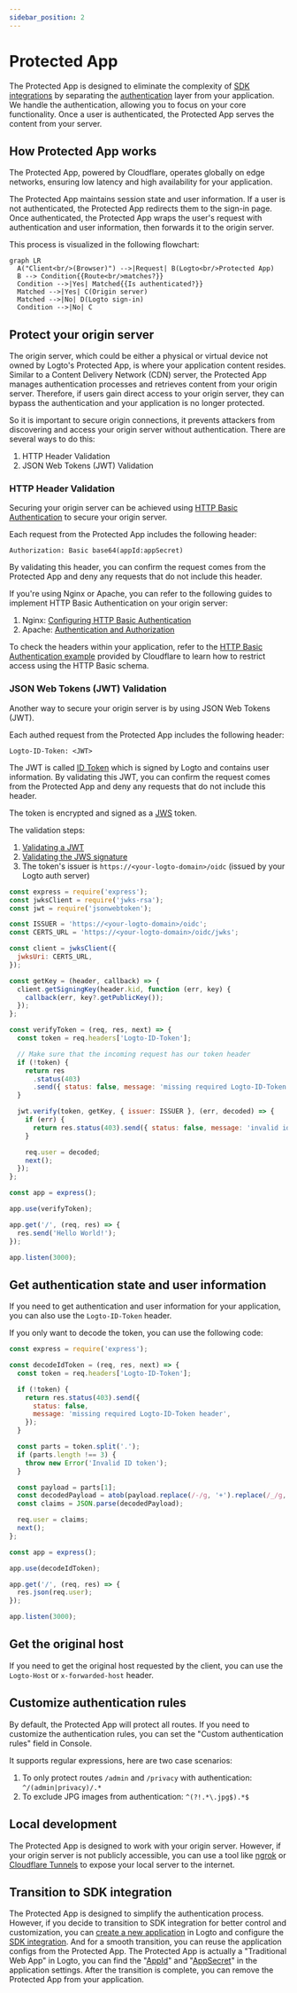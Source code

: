 ```yaml
---
sidebar_position: 2
---
```


# Protected App

The Protected App is designed to eliminate the complexity of [SDK integrations](/quick-starts) by separating the [authentication](https://auth.wiki/authentication) layer from your application. We handle the authentication, allowing you to focus on your core functionality. Once a user is authenticated, the Protected App serves the content from your server.

## How Protected App works

The Protected App, powered by Cloudflare, operates globally on edge networks, ensuring low latency and high availability for your application.

The Protected App maintains session state and user information. If a user is not authenticated, the Protected App redirects them to the sign-in page. Once authenticated, the Protected App wraps the user's request with authentication and user information, then forwards it to the origin server.

This process is visualized in the following flowchart:

```mermaid
graph LR
  A("Client<br/>(Browser)") -->|Request| B(Logto<br/>Protected App)
  B --> Condition{{Route<br/>matches?}}
  Condition -->|Yes| Matched{{Is authenticated?}}
  Matched -->|Yes| C(Origin server)
  Matched -->|No| D(Logto sign-in)
  Condition -->|No| C
```

## Protect your origin server

The origin server, which could be either a physical or virtual device not owned by Logto's Protected App, is where your application content resides. Similar to a Content Delivery Network (CDN) server, the Protected App manages authentication processes and retrieves content from your origin server. Therefore, if users gain direct access to your origin server, they can bypass the authentication and your application is no longer protected.

So it is important to secure origin connections, it prevents attackers from discovering and access your origin server without authentication. There are several ways to do this:

1. HTTP Header Validation
2. JSON Web Tokens (JWT) Validation

### HTTP Header Validation

Securing your origin server can be achieved using [HTTP Basic Authentication](https://developer.mozilla.org/en-US/docs/Web/HTTP/Authentication#basic_authentication_scheme) to secure your origin server.

Each request from the Protected App includes the following header:

```
Authorization: Basic base64(appId:appSecret)
```

By validating this header, you can confirm the request comes from the Protected App and deny any requests that do not include this header.

If you're using Nginx or Apache, you can refer to the following guides to implement HTTP Basic Authentication on your origin server:

1. Nginx: [Configuring HTTP Basic Authentication](https://docs.nginx.com/nginx/admin-guide/security-controls/configuring-http-basic-authentication/)
2. Apache: [Authentication and Authorization](https://httpd.apache.org/docs/2.4/howto/auth.html)

To check the headers within your application, refer to the [HTTP Basic Authentication example](https://developers.cloudflare.com/workers/examples/basic-auth/) provided by Cloudflare to learn how to restrict access using the HTTP Basic schema.

### JSON Web Tokens (JWT) Validation

Another way to secure your origin server is by using JSON Web Tokens (JWT).

Each authed request from the Protected App includes the following header:

```
Logto-ID-Token: <JWT>
```

The JWT is called [ID Token](https://auth.wiki/id-token) which is signed by Logto and contains user information. By validating this JWT, you can confirm the request comes from the Protected App and deny any requests that do not include this header.

The token is encrypted and signed as a [JWS](https://auth.wiki/jws) token.

The validation steps:

1. [Validating a JWT](https://datatracker.ietf.org/doc/html/rfc7519#section-7.2)
2. [Validating the JWS signature](https://datatracker.ietf.org/doc/html/rfc7515#section-5.2)
3. The token's issuer is `https://<your-logto-domain>/oidc` (issued by your Logto auth server)

```js
const express = require('express');
const jwksClient = require('jwks-rsa');
const jwt = require('jsonwebtoken');

const ISSUER = 'https://<your-logto-domain>/oidc';
const CERTS_URL = 'https://<your-logto-domain>/oidc/jwks';

const client = jwksClient({
  jwksUri: CERTS_URL,
});

const getKey = (header, callback) => {
  client.getSigningKey(header.kid, function (err, key) {
    callback(err, key?.getPublicKey());
  });
};

const verifyToken = (req, res, next) => {
  const token = req.headers['Logto-ID-Token'];

  // Make sure that the incoming request has our token header
  if (!token) {
    return res
      .status(403)
      .send({ status: false, message: 'missing required Logto-ID-Token header' });
  }

  jwt.verify(token, getKey, { issuer: ISSUER }, (err, decoded) => {
    if (err) {
      return res.status(403).send({ status: false, message: 'invalid id token' });
    }

    req.user = decoded;
    next();
  });
};

const app = express();

app.use(verifyToken);

app.get('/', (req, res) => {
  res.send('Hello World!');
});

app.listen(3000);
```

## Get authentication state and user information

If you need to get authentication and user information for your application, you can also use the `Logto-ID-Token` header.

If you only want to decode the token, you can use the following code:

```js
const express = require('express');

const decodeIdToken = (req, res, next) => {
  const token = req.headers['Logto-ID-Token'];

  if (!token) {
    return res.status(403).send({
      status: false,
      message: 'missing required Logto-ID-Token header',
    });
  }

  const parts = token.split('.');
  if (parts.length !== 3) {
    throw new Error('Invalid ID token');
  }

  const payload = parts[1];
  const decodedPayload = atob(payload.replace(/-/g, '+').replace(/_/g, '/'));
  const claims = JSON.parse(decodedPayload);

  req.user = claims;
  next();
};

const app = express();

app.use(decodeIdToken);

app.get('/', (req, res) => {
  res.json(req.user);
});

app.listen(3000);
```

## Get the original host

If you need to get the original host requested by the client, you can use the `Logto-Host` or `x-forwarded-host` header.

## Customize authentication rules

By default, the Protected App will protect all routes. If you need to customize the authentication rules, you can set the "Custom authentication rules" field in Console.

It supports regular expressions, here are two case scenarios:

1. To only protect routes `/admin` and `/privacy` with authentication: `^/(admin|privacy)/.*`
2. To exclude JPG images from authentication: `^(?!.*\.jpg$).*$`

## Local development

The Protected App is designed to work with your origin server. However, if your origin server is not publicly accessible, you can use a tool like [ngrok](https://ngrok.com/) or [Cloudflare Tunnels](https://developers.cloudflare.com/pages/how-to/preview-with-cloudflare-tunnel/) to expose your local server to the internet.

## Transition to SDK integration

The Protected App is designed to simplify the authentication process. However, if you decide to transition to SDK integration for better control and customization, you can [create a new application](/integrate-logto/integrate-logto-into-your-application) in Logto and configure the [SDK integration](/quick-starts). And for a smooth transition, you can reuse the application configs from the Protected App. The Protected App is actually a "Traditional Web App" in Logto, you can find the "[AppId](/integrate-logto/application-data-structure#application-id)" and "[AppSecret](/integrate-logto/application-data-structure#application-secret)" in the application settings. After the transition is complete, you can remove the Protected App from your application.
